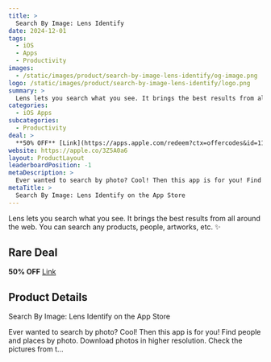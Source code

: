 ```yaml
---
title: >
  Search By Image: Lens Identify
date: 2024-12-01
tags:
  - iOS
  - Apps
  - Productivity
images:
  - /static/images/product/search-by-image-lens-identify/og-image.png
logo: /static/images/product/search-by-image-lens-identify/logo.png
summary: >
  Lens lets you search what you see. It brings the best results from all around the web. You can search any products, people, artworks, etc. ✨
categories:
  - iOS Apps
subcategories:
  - Productivity
deal: >
  **50% OFF** [Link](https://apps.apple.com/redeem?ctx=offercodes&id=1155925769&code=BLACKFRIDAY50)
website: https://apple.co/3Z5A0a6
layout: ProductLayout
leaderboardPosition: -1
metaDescription: >
  Ever wanted to search by photo? Cool! Then this app is for you! Find people and places by photo. Download photos in higher resolution. Check the pictures from t…
metaTitle: >
  ‎Search By Image: Lens Identify on the App Store
---
```

Lens lets you search what you see. It brings the best results from all around the web. You can search any products, people, artworks, etc. ✨

## Rare Deal

**50% OFF** [Link](https://apps.apple.com/redeem?ctx=offercodes&id=1155925769&code=BLACKFRIDAY50)

## Product Details

‎Search By Image: Lens Identify on the App Store

Ever wanted to search by photo? Cool! Then this app is for you! Find people and places by photo. Download photos in higher resolution. Check the pictures from t…
